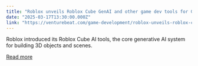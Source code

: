 ```yaml
---
title: "Roblox unveils Roblox Cube GenAI and other game dev tools for GDC"
date: "2025-03-17T13:30:00.000Z"
link: "https://venturebeat.com/game-development/roblox-unveils-roblox-cube-genai-and-other-game-dev-tools-for-gdc/"
---
```


Roblox introduced its Roblox Cube AI tools, the core generative AI system for building 3D objects and scenes.

[Read more](https://venturebeat.com/game-development/roblox-unveils-roblox-cube-genai-and-other-game-dev-tools-for-gdc/)

